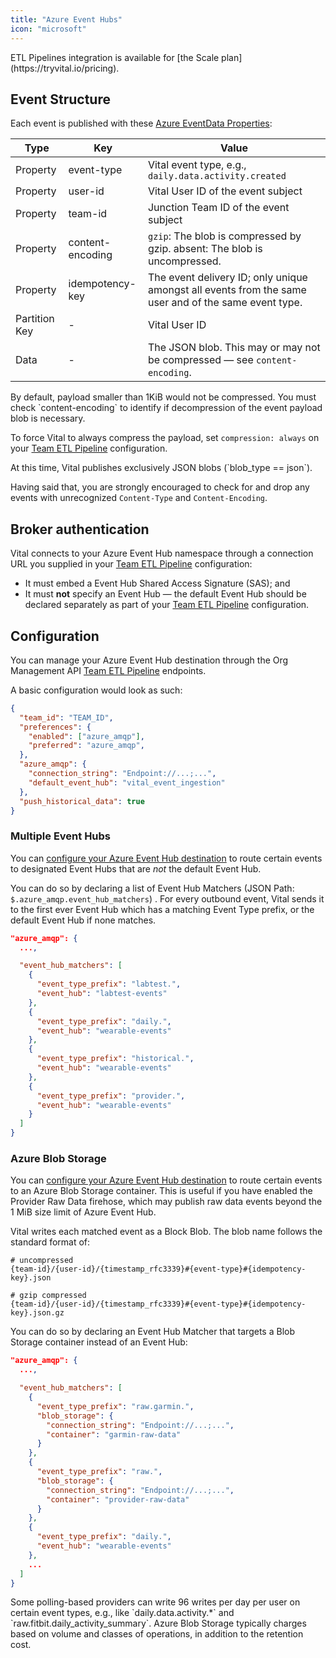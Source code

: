 ```yaml
---
title: "Azure Event Hubs"
icon: "microsoft"
---
```



<Info>
ETL Pipelines integration is available for [the Scale plan](https://tryvital.io/pricing).
</Info>

## Event Structure

Each event is published with these [Azure EventData Properties](https://learn.microsoft.com/en-us/dotnet/api/azure.messaging.eventhubs.eventdata.properties?view=azure-dotnet#azure-messaging-eventhubs-eventdata-properties):

| Type     | Key              | Value |
| -------- | ---------------- | ----- |
| Property | event-type       | Vital event type, e.g., `daily.data.activity.created` |
| Property | user-id          | Vital User ID of the event subject |
| Property | team-id          | Junction Team ID of the event subject |
| Property | content-encoding | `gzip`: The blob is compressed by gzip. absent: The blob is uncompressed. |
| Property | idempotency-key  | The event delivery ID; only unique amongst all events from the same user and of the same event type. |
| Partition Key | -           | Vital User ID |
| Data     | -                | The JSON blob. This may or may not be compressed — see `content-encoding`. |

<Info>
By default, payload smaller than 1KiB would not be compressed. You must check `content-encoding` to identify if
decompression of the event payload blob is necessary.

To force Vital to always compress the payload, set `compression: always` on your
[Team ETL Pipeline](https://docs.tryvital.io/api-reference/org-management/team-etl-pipeline/upsert-team-etl-pipelines) configuration.
</Info>

<Info>
At this time, Vital publishes exclusively JSON blobs (`blob_type == json`).

Having said that, you are strongly encouraged to check for and drop any events with unrecognized `Content-Type` and `Content-Encoding`.
</Info>

## Broker authentication

Vital connects to your Azure Event Hub namespace through a connection URL you supplied in your
[Team ETL Pipeline](https://docs.tryvital.io/api-reference/org-management/team-etl-pipeline/upsert-team-etl-pipelines) configuration:

* It must embed a Event Hub Shared Access Signature (SAS); and
* It must **not** specify an Event Hub — the default Event Hub should be declared separately as part of your
  [Team ETL Pipeline](https://docs.tryvital.io/api-reference/org-management/team-etl-pipeline/upsert-team-etl-pipelines) configuration.


## Configuration

<OrgManagementAPI />

You can manage your Azure Event Hub destination through the Org Management API
[Team ETL Pipeline](https://docs.tryvital.io/api-reference/org-management/team-etl-pipeline/upsert-team-etl-pipelines) endpoints.

A basic configuration would look as such:

```json
{
  "team_id": "TEAM_ID",
  "preferences": {
    "enabled": ["azure_amqp"],
    "preferred": "azure_amqp",
  },
  "azure_amqp": {
    "connection_string": "Endpoint://...;...",
    "default_event_hub": "vital_event_ingestion"
  },
  "push_historical_data": true
}
```

### Multiple Event Hubs

You can [configure your Azure Event Hub destination](https://docs.tryvital.io/api-reference/org-management/team-etl-pipeline/upsert-team-etl-pipelines)
to route certain events to designated Event Hubs that are _not_ the default Event Hub.

You can do so by declaring a list of Event Hub Matchers (JSON Path: `$.azure_amqp.event_hub_matchers`) . For every outbound event, 
Vital sends it to the first ever Event Hub which has a matching Event Type prefix, or the default Event Hub if none matches.

```json Example
"azure_amqp": {
  ...,

  "event_hub_matchers": [
    {
      "event_type_prefix": "labtest.",
      "event_hub": "labtest-events"
    },
    {
      "event_type_prefix": "daily.",
      "event_hub": "wearable-events"
    },
    {
      "event_type_prefix": "historical.",
      "event_hub": "wearable-events"
    },
    {
      "event_type_prefix": "provider.",
      "event_hub": "wearable-events"
    }
  ]
}
```

### Azure Blob Storage


You can [configure your Azure Event Hub destination](https://docs.tryvital.io/api-reference/org-management/team-etl-pipeline/upsert-team-etl-pipelines)
to route certain events to an Azure Blob Storage container. This is useful if you have enabled the Provider Raw Data firehose, which may
publish raw data events beyond the 1 MiB size limit of Azure Event Hub.

Vital writes each matched event as a Block Blob. The blob name follows the standard format of:

```
# uncompressed
{team-id}/{user-id}/{timestamp_rfc3339}#{event-type}#{idempotency-key}.json

# gzip compressed
{team-id}/{user-id}/{timestamp_rfc3339}#{event-type}#{idempotency-key}.json.gz
```

You can do so by declaring an Event Hub Matcher that targets a Blob Storage container instead of an Event Hub:

```json Example
"azure_amqp": {
  ...,

  "event_hub_matchers": [
    {
      "event_type_prefix": "raw.garmin.",
      "blob_storage": {
        "connection_string": "Endpoint://...;...",
        "container": "garmin-raw-data"
      }
    },
    {
      "event_type_prefix": "raw.",
      "blob_storage": {
        "connection_string": "Endpoint://...;...",
        "container": "provider-raw-data"
      }
    },
    {
      "event_type_prefix": "daily.",
      "event_hub": "wearable-events"
    },
    ...
  ]
}
```

<Warning>
Some polling-based providers can write 96 writes per day per user on certain event types, e.g., like `daily.data.activity.*` and
`raw.fitbit.daily_activity_summary`. Azure Blob Storage typically charges based on volume and classes of operations, in addition
to the retention cost.
</Warning>
